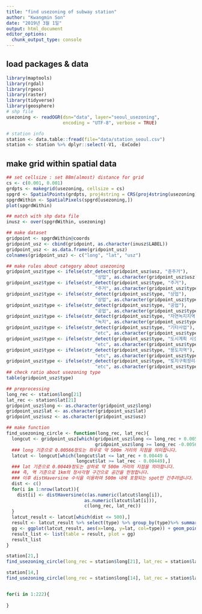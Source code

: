 ```yaml
---
title: "find usezoning of subway station"
author: "Kwangmin Son"
date: "2019년 3월 1일"
output: html_document
editor_options: 
  chunk_output_type: console
---
```


## load packages & data
```r
library(maptools)
library(rgdal)
library(rgeos)
library(raster)
library(tidyverse)
library(geosphere)
# shp file
usezoning <- readOGR(dsn="data", layer="seoul_usezoning",
                     encoding = "UTF-8", verbose = TRUE)

# station info
station <- data.table::fread(file="data/station_seoul.csv")
station <- station %>% dplyr::select(-V1, -ExCode)
```

## make grid within spatial data
```r
## set cellsize : set 88m(almost) distance for grid
cs <- c(0.001, 0.001)
grdpts <- makegrid(usezoning, cellsize = cs)
spgrd <- SpatialPoints(grdpts, proj4string = CRS(proj4string(usezoning)))
spgrdWithin <- SpatialPixels(spgrd[usezoning,])
plot(spgrdWithin)

## match with shp data file
inusz <- over(spgrdWithin, usezoning)

## make dataset
gridpoint <- spgrdWithin@coords
gridpoint_usz <- cbind(gridpoint, as.character(inusz$LABEL))
gridpoint_usz <- as.data.frame(gridpoint_usz)
colnames(gridpoint_usz) <- c("long", "lat", "usz")

## make rules about category about usezoning
gridpoint_usz$type <- ifelse(str_detect(gridpoint_usz$usz, "준주거"),
                                 "상업", as.character(gridpoint_usz$usz))
gridpoint_usz$type <- ifelse(str_detect(gridpoint_usz$type, "주거"),
                                 "주거", as.character(gridpoint_usz$type))
gridpoint_usz$type <- ifelse(str_detect(gridpoint_usz$type, "상업"),
                                 "상업", as.character(gridpoint_usz$type))
gridpoint_usz$type <- ifelse(str_detect(gridpoint_usz$type, "공업"),
                                 "공업", as.character(gridpoint_usz$type))
gridpoint_usz$type <- ifelse(str_detect(gridpoint_usz$type, "자연녹지지역"),
                                 "녹지", as.character(gridpoint_usz$type))
gridpoint_usz$type <- ifelse(str_detect(gridpoint_usz$type, "기타사업"),
                                 "etc", as.character(gridpoint_usz$type))
gridpoint_usz$type <- ifelse(str_detect(gridpoint_usz$type, "도시계획 시설"),
                                 "etc", as.character(gridpoint_usz$type))
gridpoint_usz$type <- ifelse(str_detect(gridpoint_usz$type, "용도지역"),
                                 "etc", as.character(gridpoint_usz$type))
gridpoint_usz$type <- ifelse(str_detect(gridpoint_usz$type, "토지구획정리사업"),
                                 "etc", as.character(gridpoint_usz$type))
## check ratio about usezoning type
table(gridpoint_usz$type)

## preprocessing
long_rec <- station$long[21]
lat_rec <- station$lat[21]
gridpoint_usz$long <- as.character(gridpoint_usz$long)
gridpoint_usz$lat <- as.character(gridpoint_usz$lat)
gridpoint_usz$usz <- as.character(gridpoint_usz$usz)

## make function
find_usezoning_circle <- function(long_rec, lat_rec){
  longcut <- gridpoint_usz[which(gridpoint_usz$long <= long_rec + 0.00566 &
                                 gridpoint_usz$long >= long_rec -0.00566),]
  ### long 기준으로 0.00566정도는 좌우로 약 500m 거리의 지점을 의미합니다.
  latcut <- longcut[which(longcut$lat <= lat_rec + 0.00449 &
                          longcut$lat >= lat_rec - 0.00449),]
  ### lat 기준으로 0.00449정도는 상하로 약 500m 거리의 지점을 의미합니다.
  ### 즉, 역 기준으로 1km의 정사각형 구간으로 공간을 한정합니다.
  ### 이후 distHaversine 수식을 이용하여 500m 내에 포함되는 spot만 간추려냅니다.
  dist <- c()
  for(i in 1:nrow(latcut)){
    dist[i] <- distHaversine(c(as.numeric(latcut$long[i]),
                             as.numeric(latcut$lat[i])),
                             c(long_rec, lat_rec))
  }
  latcut_result <- latcut[which(dist <= 500),]
  result <- latcut_result %>% select(type) %>% group_by(type)%>% summarise(ratio=n()/82)
  gg <- ggplot(latcut_result, aes(x=long, y=lat, col=type)) + geom_point()
  result_list <- list(table = result, plot = gg)
  result_list
}

station[21,]
find_usezoning_circle(long_rec = station$long[21], lat_rec = station$lat[21])

station[14,]
find_usezoning_circle(long_rec = station$long[14], lat_rec = station$lat[14])


for(i in 1:222){
  
}
```
